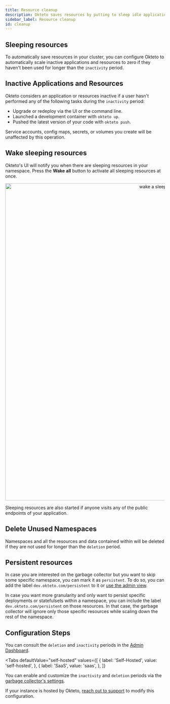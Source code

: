 ```yaml
---
title: Resource cleanup
description: Okteto saves resources by putting to sleep idle applications and cleaning up unused namespaces.
sidebar_label: Resource cleanup
id: cleanup
---
```



## Sleeping resources

To automatically save resources in your cluster, you can configure Okteto to automatically scale inactive applications and resources to zero if they haven't been used for longer than the `inactivity` period.

## Inactive Applications and Resources

Okteto considers an application or resources inactive if a user hasn't performed any of the following tasks during the `inactivity` period:

- Upgrade or redeploy via the UI or the command line.
- Launched a development container with `okteto up`.
- Pushed the latest version of your code with `okteto push`.

Service accounts, config maps, secrets, or volumes you create will be unaffected by this operation.

## Wake sleeping resources

Okteto's UI will notify you when there are sleeping resources in your namespace. Press the **Wake all** button to activate all sleeping resources at once.

<p align="center"><Image src="/docs/self-hosted/images/wake.png" alt="wake a sleeping resource" width="1000" /></p>

Sleeping resources are also started if anyone visits any of the public endpoints of your application.

## Delete Unused Namespaces

Namespaces and all the resources and data contained within will be deleted if they are not used for longer than the `deletion` period.

## Persistent resources  <TiersList tiers="Scale Enterprise Self-Hosted" />

In case you are interested on the garbage collector but you want to skip some specific namespace, you can mark it as `persistent`. To do so, you can add the label `dev.okteto.com/persistent` to it or [use the admin view](self-hosted/admin/dashboard.mdx#namespaces-section).

In case you want more granularity and only want to persist specific deployments or statefulsets within a namespace, you can include the label `dev.okteto.com/persistent` on those resources. In that case, the garbage collector will ignore only those specific resources while scaling down the rest of the namespace.


## Configuration Steps  <TiersList tiers="Scale Enterprise Self-Hosted" />

You can consult the `deletion` and `inactivity` periods in the [Admin Dashboard](self-hosted/admin/dashboard.mdx).

<Tabs
  defaultValue="self-hosted"
  values={[
    { label: 'Self-Hosted', value: 'self-hosted', },
    { label: 'SaaS', value: 'saas', },
  ]}
>
<TabItem value="self-hosted">

You can enable and customize the `inactivity` and `deletion` periods via the [garbage collector's settings](reference/helm-chart-values.mdx#gc).

</TabItem>

<TabItem value="saas">

If your instance is hosted by Okteto, [reach out to support](https://okteto.com/support) to modify this configuration.

</TabItem>
</Tabs>

